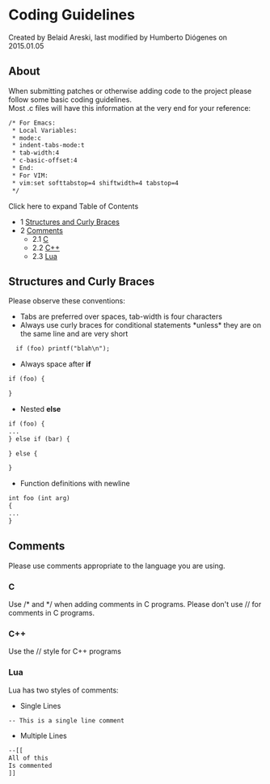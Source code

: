 
# Coding Guidelines 

 Created by  Belaid Areski, last modified by  Humberto Diógenes on 2015.01.05

## About

When submitting patches or otherwise adding code to the project please follow some basic coding guidelines.  
Most .c files will have this information at the very end for your reference:

```xml
/* For Emacs:
 * Local Variables:
 * mode:c
 * indent-tabs-mode:t
 * tab-width:4
 * c-basic-offset:4
 * End:
 * For VIM:
 * vim:set softtabstop=4 shiftwidth=4 tabstop=4
 */
```

Click here to expand Table of Contents

* 1 [Structures and Curly Braces](#structures-and-curly-braces)
* 2 [Comments](#comments)  
   * 2.1 [C](#-freeswitch--coding-guidelines-)  
   * 2.2 [C++](#c)  
   * 2.3 [Lua](#lua)

## Structures and Curly Braces

Please observe these conventions:

* Tabs are preferred over spaces, tab-width is four characters
* Always use curly braces for conditional statements \*unless\* they are on the same line and are very short

```xml
  if (foo) printf("blah\n");
```

* Always space after **if**

```xml
if (foo) {

}
```

* Nested **else**

```xml
if (foo) {
...
} else if (bar) {

} else {

}
```

* Function definitions with newline

```xml
int foo (int arg)
{
...
}
```

## Comments

Please use comments appropriate to the language you are using.

### C

Use /\* and \*/ when adding comments in C programs. Please don't use // for comments in C programs.

### C++

Use the // style for C++ programs

### Lua

Lua has two styles of comments:

* Single Lines

```xml
-- This is a single line comment
```

* Multiple Lines

```xml
--[[
All of this
Is commented
]]
```


